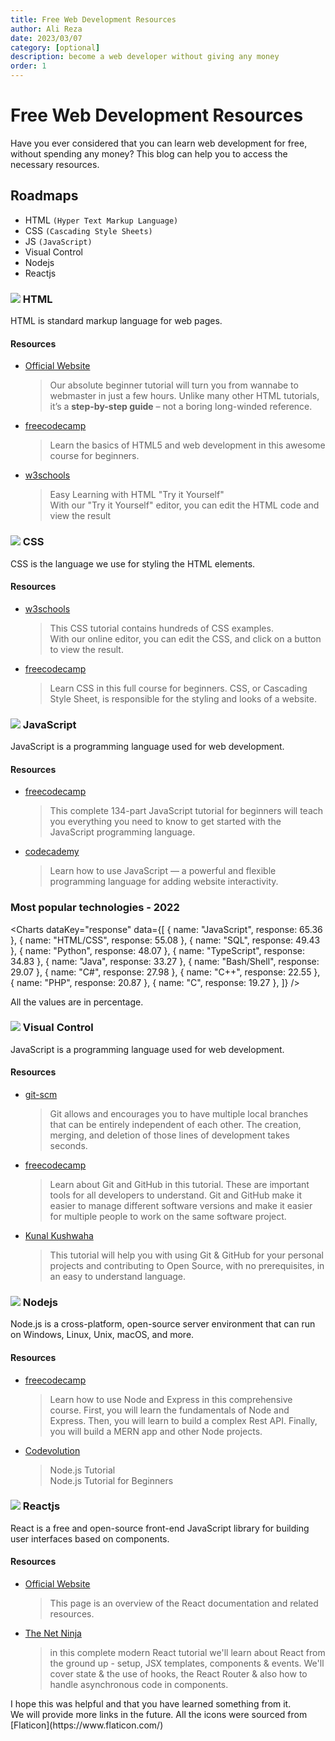 ```yaml
---
title: Free Web Development Resources
author: Ali Reza
date: 2023/03/07
category: [optional]
description: become a web developer without giving any money
order: 1
---
```


# Free Web Development Resources

Have you ever considered that you can learn web development for free, without spending any money?
This blog can help you to access the necessary resources.

## Roadmaps

- HTML `(Hyper Text Markup Language)`
- CSS `(Cascading Style Sheets)`
- JS `(JavaScript)`
- Visual Control
- Nodejs
- Reactjs

### <img src="https://cdn-icons-png.flaticon.com/512/1051/1051277.png" class="icon" /> HTML

HTML is standard markup language for web pages.

#### Resources

- [Official Website](https://html.com)

  > Our absolute beginner tutorial will turn you from wannabe to webmaster in just a few hours. Unlike many other HTML tutorials, it’s a **step-by-step guide** – not a boring long-winded reference.

- [freecodecamp](https://www.youtube.com/watch?v=pQN-pnXPaVg)

  > Learn the basics of HTML5 and web development in this awesome course for beginners.

- [w3schools](https://www.w3schools.com/html/default.asp)

  > Easy Learning with HTML "Try it Yourself" <br />
  > With our "Try it Yourself" editor, you can edit the HTML code and view the result

### <img src="https://cdn-icons-png.flaticon.com/512/732/732190.png" class="icon" /> CSS

CSS is the language we use for styling the HTML elements.

#### Resources

- [w3schools](https://www.w3schools.com/Css/)

  > This CSS tutorial contains hundreds of CSS examples. <br />
  > With our online editor, you can edit the CSS, and click on a button to view the result.

- [freecodecamp](https://www.youtube.com/watch?v=1Rs2ND1ryYc)

  > Learn CSS in this full course for beginners. CSS, or Cascading Style Sheet, is responsible for the styling and looks of a website.

### <img src="https://cdn-icons-png.flaticon.com/512/5968/5968292.png" class="icon" /> JavaScript

JavaScript is a programming language used for web development.

#### Resources

- [freecodecamp](https://www.youtube.com/watch?v=PkZNo7MFNFg)

  > This complete 134-part JavaScript tutorial for beginners will teach you everything you need to know to get started with the JavaScript programming language.

- [codecademy](https://www.codecademy.com/learn/introduction-to-javascript)

  > Learn how to use JavaScript — a powerful and flexible programming language for adding website interactivity.

### Most popular technologies - 2022

<Charts
  dataKey="response"
  data={[
    { name: "JavaScript", response: 65.36 },
    { name: "HTML/CSS", response: 55.08 },
    { name: "SQL", response: 49.43 },
    { name: "Python", response: 48.07 },
    { name: "TypeScript", response: 34.83 },
    { name: "Java", response: 33.27 },
    { name: "Bash/Shell", response: 29.07 },
    { name: "C#", response: 27.98 },
    { name: "C++", response: 22.55 },
    { name: "PHP", response: 20.87 },
    { name: "C", response: 19.27 },
  ]}
/>

<Notes>All the values are in percentage.</Notes>

### <img src="https://cdn-icons-png.flaticon.com/512/6577/6577287.png" class="icon" /> Visual Control

JavaScript is a programming language used for web development.

#### Resources

- [git-scm](https://git-scm.com/doc)

  > Git allows and encourages you to have multiple local branches that can be entirely independent of each other. The creation, merging, and deletion of those lines of development takes seconds.

- [freecodecamp](https://www.youtube.com/watch?v=RGOj5yH7evk)

  > Learn about Git and GitHub in this tutorial. These are important tools for all developers to understand. Git and GitHub make it easier to manage different software versions and make it easier for multiple people to work on the same software project.

- [Kunal Kushwaha](https://www.youtube.com/watch?v=apGV9Kg7ics)

  > This tutorial will help you with using Git & GitHub for your personal projects and contributing to Open Source, with no prerequisites, in an easy to understand language.

### <img src="https://cdn-icons-png.flaticon.com/512/5968/5968322.png" class="icon" /> Nodejs

Node.js is a cross-platform, open-source server environment that can run on Windows, Linux, Unix, macOS, and more.

#### Resources

- [freecodecamp](https://youtu.be/Oe421EPjeBE)

  > Learn how to use Node and Express in this comprehensive course. First, you will learn the fundamentals of Node and Express. Then, you will learn to build a complex Rest API. Finally, you will build a MERN app and other Node projects.

- [Codevolution](https://youtu.be/LAUi8pPlcUM)

  > Node.js Tutorial <br />
  > Node.js Tutorial for Beginners

### <img src="https://cdn-icons-png.flaticon.com/512/1126/1126012.png" class="icon" /> Reactjs

React is a free and open-source front-end JavaScript library for building user interfaces based on components.

#### Resources

- [Official Website](https://reactjs.org/docs/getting-started.html)

  > This page is an overview of the React documentation and related resources.

- [The Net Ninja](https://youtu.be/j942wKiXFu8)

  > in this complete modern React tutorial we'll learn about React from the ground up - setup, JSX templates, components & events. We'll cover state & the use of hooks, the React Router & also how to handle asynchronous code in components.

<Notes>
  I hope this was helpful and that you have learned something from it. <br />
  We will provide more links in the future.
</Notes>

<Notes>
  All the icons were sourced from [Flaticon](https://www.flaticon.com/)
</Notes>
